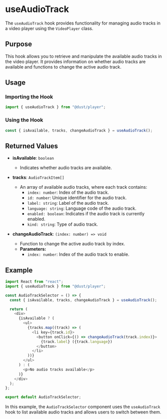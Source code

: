 # useAudioTrack

The `useAudioTrack` hook provides functionality for managing audio tracks in a video player using the `VideoPlayer` class.

## Purpose

This hook allows you to retrieve and manipulate the available audio tracks in the video player. It provides information on whether audio tracks are available and functions to change the active audio track.

## Usage

### Importing the Hook

```javascript
import { useAudioTrack } from "@dust/player";
```

### Using the Hook

```javascript
const { isAvailable, tracks, changeAudioTrack } = useAudioTrack();
```

## Returned Values

- **isAvailable**: `boolean`

  - Indicates whether audio tracks are available.

- **tracks**: `AudioTrackItem[]`

  - An array of available audio tracks, where each track contains:
    - `index: number`: Index of the audio track.
    - `id: number`: Unique identifier for the audio track.
    - `label: string`: Label of the audio track.
    - `language: string`: Language code of the audio track.
    - `enabled: boolean`: Indicates if the audio track is currently enabled.
    - `kind: string`: Type of audio track.

- **changeAudioTrack**: `(index: number) => void`
  - Function to change the active audio track by index.
  - **Parameters:**
    - `index: number`: Index of the audio track to enable.

## Example

```javascript
import React from "react";
import { useAudioTrack } from "@dust/player";

const AudioTrackSelector = () => {
  const { isAvailable, tracks, changeAudioTrack } = useAudioTrack();

  return (
    <div>
      {isAvailable ? (
        <ul>
          {tracks.map((track) => (
            <li key={track.id}>
              <button onClick={() => changeAudioTrack(track.index)}>
                {track.label} ({track.language})
              </button>
            </li>
          ))}
        </ul>
      ) : (
        <p>No audio tracks available</p>
      )}
    </div>
  );
};

export default AudioTrackSelector;
```

In this example, the `AudioTrackSelector` component uses the `useAudioTrack` hook to list available audio tracks and allows users to switch between them.
